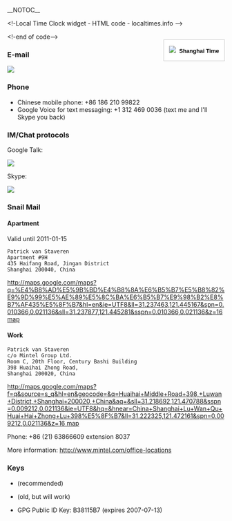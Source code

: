 __NOTOC__
<html><!-Local Time Clock widget - HTML code - localtimes.info --><div align="right" style="float: right;margin:15px 0px 0px 0px"><div align="center" style="width:140px;border:1px solid #ccc;background:#fff ;color: #fff ;font-weight:bold"><a style="padding:2px 1px;margin:2px 1px;font-size:13px;line-height:16px;font-family:arial;text-decoration:none;color:#000 ;" href="http://localtimes.info/Asia/China/Beijing/Beijing/"><img src="http://localtimes.info/images/countries/cn.png" border=0 style="border:0;margin:0;padding:0">&nbsp;&nbsp;Shanghai Time</a></div><script type="text/javascript" src="http://localtimes.info/clock.php?continent=Asia&country=China&city=Beijing&color=black-white&widget_number=1000"></script></div><!-end of code--></html>

===E-mail===
<html><img src="/util/textimage.php?text=trick.fancy-a.vanstaveren.us&size=10"></html>

===Phone===
* Chinese mobile phone: +86 186 210 99822
* Google Voice for text messaging: +1 312 469 0036 (text me and I'll Skype you back)

===IM/Chat protocols===

Google Talk: <html><img src="/util/textimage.php?text=trickv.fancy-a.gmail.com&size=10"></html>

Skype: <html><img src="/util/textimage.php?text=patrick.van.staveren&size=10"></html>

===Snail Mail===

==== Apartment ====

Valid until 2011-01-15

 Patrick van Staveren
 Apartment #9H
 435 Haifang Road, Jingan District
 Shanghai 200040, China

[[http://maps.google.com/maps?q=%E4%B8%AD%E5%9B%BD%E4%B8%8A%E6%B5%B7%E5%B8%82%E9%9D%99%E5%AE%89%E5%8C%BA%E6%B5%B7%E9%98%B2%E8%B7%AF435%E5%8F%B7&hl=en&ie=UTF8&ll=31.237463,121.445167&spn=0.010366,0.021136&sll=31.237877,121.445281&sspn=0.010366,0.021136&z=16 map]]

====Work====
 Patrick van Staveren
 c/o Mintel Group Ltd.
 Room C, 20th Floor, Century Bashi Building
 398 Huaihai Zhong Road,
 Shanghai 200020, China
[[http://maps.google.com/maps?f=q&source=s_q&hl=en&geocode=&q=Huaihai+Middle+Road+398,+Luwan+District,+Shanghai+200020,+China&aq=&sll=31.218692,121.470788&sspn=0.009212,0.021136&ie=UTF8&hq=&hnear=China+Shanghai+Lu+Wan+Qu+Huai+Hai+Zhong+Lu+398%E5%8F%B7&ll=31.222325,121.472161&spn=0.009212,0.021136&z=16 map]]

Phone: +86 (21) 63866609 extension 8037

More information: http://www.mintel.com/office-locations


===Keys===
* {{file|Id_rsa.pub|SSH RSAv2 Public Key}} (recommended)
* {{file|Id_dsa.pub|SSH DSA Public Key}} (old, but will work)
* GPG Public ID Key: B38115B7 (expires 2007-07-13)